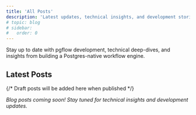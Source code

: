 ```yaml
---
title: 'All Posts'
description: 'Latest updates, technical insights, and development stories from the pgflow team.'
# topic: blog
# sidebar:
#   order: 0
---
```



Stay up to date with pgflow development, technical deep-dives, and insights from building a Postgres-native workflow engine.

## Latest Posts

<CardGrid>
  {/* Draft posts will be added here when published */}
</CardGrid>

*Blog posts coming soon! Stay tuned for technical insights and development updates.*
